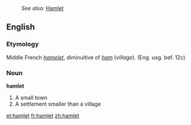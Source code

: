 :''See also:'' [[Hamlet]]
==English==
===Etymology===
Middle French ''[[hamelet]]'', diminuitive of ''[[ham]]'' (''village''). (Eng. usg. bef. 12c)

=== Noun ===

'''hamlet'''

# A small town
# A settlement smaller than a village

[[et:hamlet]]
[[fr:hamlet]]
[[zh:hamlet]]